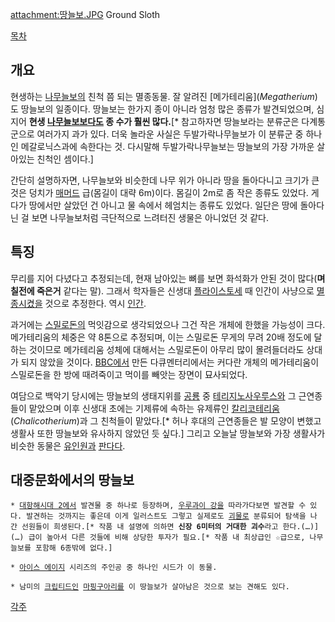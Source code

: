 attachment:땅늘보.JPG
Ground Sloth

[[목차]]

== 개요 ==
현생하는 [[나무늘보]]의 친척 쯤 되는 멸종동물. 잘 알려진 [메가테리움](''Megatherium'')도 땅늘보의 일종이다. 땅늘보는 한가지 종이 아니라 엄청 많은 종류가 발견되었으며, 심지어 '''현생 [[나무늘보]]보다도 종 수가 훨씬 많다.'''[* 참고하자면 땅늘보라는 분류군은 다계통군으로 여러가지 과가 있다. 더욱 놀라운 사실은 두발가락나무늘보가 이 분류군 중 하나인 메갈로닉스과에 속한다는 것. 다시말해 두발가락나무늘보는 땅늘보의 가장 가까운 살아있는 친척인 셈이다.]

간단히 설명하자면, 나무늘보와 비슷한데 나무 위가 아니라 땅을 돌아다니고 크기가 큰 것은 덩치가 [[매머드]] 급(몸길이 대략 6m)이다. 몸길이 2m로 좀 작은 종류도 있었다. 게다가 땅에서만 살았던 건 아니고 물 속에서 헤엄치는 종류도 있었다. 일단은 땅에 돌아다닌 걸 보면 나무늘보처럼 극단적으로 느려터진 생물은 아니었던 것 같다.

== 특징 ==
무리를 지어 다녔다고 추정되는데, 현재 남아있는 뼈를 보면 화석화가 안된 것이 많다('''며칠전에 죽은거''' 같다는 말). 그래서 학자들은 신생대 [[플라이스토세]] 때 인간이 사냥으로 [[멸종]]시켰을 것으로 추정한다. 역시 [[인간]].

과거에는 [[스밀로돈]]의 먹잇감으로 생각되었으나 그건 작은 개체에 한했을 가능성이 크다. 메가테리움의 체중은 약 8톤으로 추정되며, 이는 스밀로돈 무게의 무려 20배 정도에 달하는 것이므로 메가테리움 성체에 대해서는 스밀로돈이 아무리 많이 몰려들더라도 상대가 되지 않았을 것이다. [[BBC]]에서 만든 다큐멘터리에서는 커다란 개체의 메가테리움이 스밀로돈을 한 방에 때려죽이고 먹이를 빼앗는 장면이 묘사되었다.

여담으로 백악기 당시에는 땅늘보의 생태지위를 [[공룡]] 중 [[테리지노사우루스]]와 그 근연종들이 맡았으며 이후 신생대 초에는 기제류에 속하는 유제류인 [[칼리코테리움]](''Chalicotherium'')과 그 친척들이 맡았다.[* 허나 후대의 근연종들은 발 모양이 변했고 생활사 또한 땅늘보와 유사하지 않았던 듯 싶다.] 그리고 오늘날 땅늘보와 가장 생활사가 비슷한 동물은 [[유인원]]과 [[판다]]다.

== 대중문화에서의 땅늘보 ==
 * [[대항해시대 2]]에서 발견물 중 하나로 등장하며, [[우루과이 강]]을 따라가다보면 발견할 수 있다. 발견하는 것까지는 좋은데 이게 일러스트도 그렇고 실제로도 [[괴물]]로 분류되어 탐색을 나간 선원들이 희생된다.[* 작품 내 설명에 의하면 '''신장 6미터의 거대한 괴수'''라고 한다.(…)](…) 급이 높아서 다른 것들에 비해 상당한 투자가 필요.[* 작품 내 최상급인 ☆급으로, 나무늘보를 포함해 6종밖에 없다.]

 * [[아이스 에이지]] 시리즈의 주인공 중 하나인 시드가 이 동물.

 * 남미의 [[크립티드]]인 [[마핑구아리]]를 이 땅늘보가 살아남은 것으로 보는 견해도 있다.

[[각주]]
